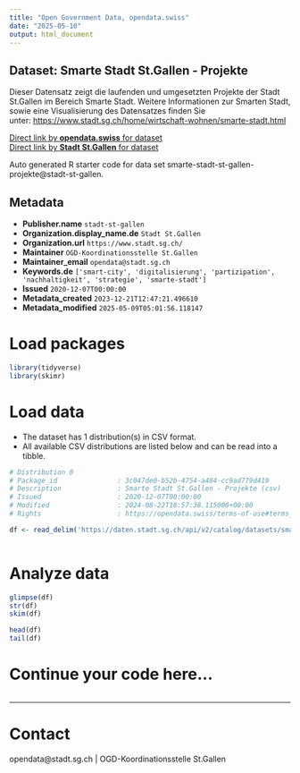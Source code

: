 ```yaml
---
title: "Open Government Data, opendata.swiss"
date: "2025-05-10"
output: html_document
---
```


## Dataset: Smarte Stadt St.Gallen - Projekte

Dieser Datensatz zeigt die laufenden und umgesetzten Projekte der Stadt St.Gallen im Bereich Smarte Stadt. Weitere Informationen zur Smarten Stadt, sowie eine Visualisierung des Datensatzes finden Sie unter: [https://www.stadt.sg.ch/home/wirtschaft-wohnen/smarte-stadt.html](https://www.stadt.sg.ch/home/wirtschaft-wohnen/smarte-stadt.html)

[Direct link by **opendata.swiss** for dataset](https://opendata.swiss/de/dataset/smarte-stadt-st-gallen-projekte)<br>
[Direct link by **Stadt St.Gallen** for dataset](https://daten.stadt.sg.ch/explore/dataset/smarte-stadt-st-gallen-projekte/)

Auto generated R starter code for data set smarte-stadt-st-gallen-projekte@stadt-st-gallen.

## Metadata

- **Publisher.name** `stadt-st-gallen`
- **Organization.display_name.de** `Stadt St.Gallen`
- **Organization.url** `https://www.stadt.sg.ch/`
- **Maintainer** `OGD-Koordinationsstelle St.Gallen`
- **Maintainer_email** `opendata@stadt.sg.ch`
- **Keywords.de** `['smart-city', 'digitalisierung', 'partizipation', 'nachhaltigkeit', 'strategie', 'smarte-stadt']`
- **Issued** `2020-12-07T00:00:00`
- **Metadata_created** `2023-12-21T12:47:21.496610`
- **Metadata_modified** `2025-05-09T05:01:56.118147`


# Load packages

```r

library(tidyverse)
library(skimr)

```

# Load data

-   The dataset has 1 distribution(s) in CSV format.
-   All available CSV distributions are listed below and can be read into a tibble.

```r

# Distribution 0
# Package_id               : 3c047de0-b52b-4754-a484-cc9ad779d419
# Description              : Smarte Stadt St.Gallen - Projekte (csv)
# Issued                   : 2020-12-07T00:00:00
# Modified                 : 2024-08-22T18:57:38.115000+00:00
# Rights                   : https://opendata.swiss/terms-of-use#terms_by

df <- read_delim('https://daten.stadt.sg.ch/api/v2/catalog/datasets/smarte-stadt-st-gallen-projekte/exports/csv?use_labels=true')



```

# Analyze data

```r

glimpse(df)
str(df)
skim(df)

head(df)
tail(df)

```

# Continue your code here...

```r

```

------------------------------------------------------------------------

# Contact

opendata@stadt.sg.ch | OGD-Koordinationsstelle St.Gallen
